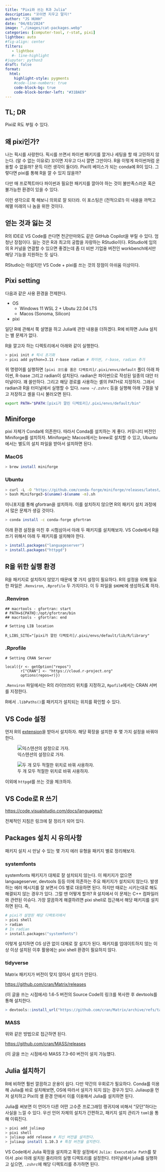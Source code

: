```yaml
---
title: "Pixi와 쓰는 R과 Julia" 
description: "꼬이면 지우고 말지!"   
author: "JS HUHH"
date: "04/03/2024"
image: "./images/cat-packages.webp"
categories: [computer-tool, r-stat, pixi]
lightbox: auto
#fig-align: center
filters:
   - lightbox
   #- line-highlight
#jupyter: python3
draft: false
format:
  html:
    highlight-style: pygments
    #code-line-numbers: true
    code-block-bg: true
    code-block-border-left: "#31BAE9"
---
```


## TL; DR

Pixi로 R도 부릴 수 있다.  

## 왜 pixi인가? 

나는 픽시를 사랑한다. 픽시를 쓰면서 파이썬 패키지를 깔거나 세팅을 할 때 고민하지 않는다. (알 수 없는 이유로) 꼬이면 지우고 다시 깔면 그만이다. R을 이렇게 파이썬처럼 운용할 수 없을까? 문득 이런 생각이 들더라. Pixi의 베이스가 되는 conda에 R이 있다. 그렇다면 pixi를 통해 R을 깔 수 있지 않을까? 

:::{ .column-margin }
다만 매 프로젝트마다 파이썬과 필요한 패키지를 깔아야 하는 것이 불만족스러운 혹은 불가능한 환경이 있을 수 있다. 
:::

이런 생각으로 쭉 해보니 의외로 잘 되더라. 이 포스팅은 (전적으로!) 이 내용을 까먹고 헤맬 미래의 나 놈을 위한 것이다.

## 얻는 것과 잃는 것

R의 IDE로 VS Code를 쓴다면 천군만마와도 같은 GitHub Copilot을 부릴 수 있다. 엄청난 장점이다. 잃는 것은 R과 최고의 궁합을 자랑하는 RStudio이다. RStudio에 임의의 R 커널을 연결할 수 있으면 좋겠는데 좀 더 비싼 기업용 버전인 workbench에서만 해당 기능을 지원하는 듯 싶다. 

RStudio는 아쉽지만 VS Code + pixi를 쓰는 것의 장점이 아쉬움 이상이다.  

## Pixi setting 

다음과 같은 사용 환경을 전제한다. 

- OS
  - Windows 11 WSL 2 + Ubutu 22.04 LTS 
  - Macos (Sonoma, Silicon)
- pixi

일단 R에 관해서 쭉 설명을 하고 Julia에 관한 내용을 더하겠다. R에 비하면 Julia 설치는 별 문제가 없다. 

R을 깔고자 하는 디렉토리에서 아래와 같이 실행한다. 

```zsh
> pixi init # 픽시 초기화 
> pixi add python=3.11 r-base radian # 파이썬, r-base, radian 추가 
```

위 명령어를 실행하면 `[pixi 코드를 품은 디렉토리]/.pixi/envs/default` 폴더 아래 파이썬, R-base 그리고 radian이 설치된다. radian은 파이썬으로 작성된 일종의 대안 터미널이다. 꽤 쓸만하다. 그리고 해당 경로를 사용하는 셸의 PATH로 지정하자. 그래서 radian과 R을 터미널에서 실행할 수 있다. `nano ~/.zshrc` 등을 실행해 아래 구절을 넣고 저장하고 셸을 다시 불러오면 된다. 

```zsh 
export PATH="$PATH:[pixi가 깔린 디렉토리]/.pixi/envs/default/bin"
```

## Miniforge 

pixi 자체가 Conda에 의존한다. 따라서 Conda를 설치하는 게 좋다. 커뮤니티 버전인 Miniforge를 설치하자. Miniforge는 Macos에서는 brew로 설치할 수 있고, Ubuntu에서는 별도의 설치 파일을 받아서 설치하면 된다.

::: {.panel-tabset}
### MacOS
```zsh 
> brew install miniforge
```
### Ubuntu
```zsh
> curl -L -O "https://github.com/conda-forge/miniforge/releases/latest/download/Miniforge3-$(uname)-$(uname -m).sh"
> bash Miniforge3-$(uname)-$(uname -m).sh
```
::: 

미니포지를 통해 gfortran을 설치하자. 이를 설치하지 않으면 R의 패키지 설치 과정에서 많은 문제가 생길 것이다. 

```zsh
> conda install -c conda-forge gfortran
```

아래 환경 설정을 마친 후 시험삼아서 아래 두 패키지를 설치해보자. VS Code에서 R을 쓰기 위해서 아래 두 패키지를 설치해야 한다. 

```R
> install.packages("languageserver")
> install.packages("httpgd")
```

## R을 위한 실행 환경 

R을 패키지로 설치하지 않았기 때문에 몇 가지 설정이 필요하다. R의 설정을 위해 필요한 파일은 `.Renviron`, `.Rprofile` 두 가지이다. 이 두 파일을 `$HOME`에 생성하도록 하자. 

::: {.panel-tabset}
### .Renviron
```text
## macrtools - gfortran: start
# PATH=${PATH}:/opt/gfortran/bin
## macrtools - gfortran: end

# Setting LIB location

R_LIBS_SITE="[pixi가 깔린 디렉토리]/.pixi/envs/default/lib/R/library"
```
### .Rprofile
```text
# Setting CRAN Server

local({r <- getOption("repos")
       r["CRAN"] <- "https://cloud.r-project.org"
       options(repos=r)})
```
:::

`.Renviron` 파일에서는 R의 라이브러리 위치를 지정하고, `Rpofile`에서는 CRAN 서버를 지정한다.

R에서 `.libPaths()`를 패키지가 설치되는 위치를 확인할 수 있다.

## VS Code 설정 

먼저 R의 [extension](https://marketplace.visualstudio.com/items?itemName=REditorSupport.r)을 받아서 설치하자. 해당 확장을 설치한 후 몇 가지 설정을 바꿔야 한다. 

:::{ layout="[1,1]" }

![익스텐션의 설정으로 가자.](./images/pixi-r-1-min.png)

![두 개 모두 적절한 위치로 바꿔 사용하자.](./images/pixi-r-2-min.png)

:::

이외에 `httpgd`를 쓰는 것을 체크하자. 

## VS Code로 R 쓰기  

<https://code.visualstudio.com/docs/languages/r>

전체적인 지침은 링크에 잘 정리가 되어 있다. 

## Packages 설치 시 유의사항 

패키지 설치 시 만날 수 있는 몇 가지 에러 유형을 패키지 별로 정리해보자. 

### systemfonts 

systemfonts 패키지가 대체로 잘 설치되지 않는다. 이 패키지가 없으면 languageserver, devtools 등등 이에 의존하는 주요 패키지가 설치되지 않는다. 발생하는 에러 메시지를 잘 보면서 OS 별로 대응하면 된다. 하지만 때로는 시키는대로 해도 해결되지 않는 경우가 있다. 그럴 땐 어떻게 할까? R 설치에서 이 문제는 C++ 컴파일러와 관련된 이슈다. 가장 깔끔하게 해결하려면 pixi shell로 접근해서 해당 패키지를 설치하면 된다. 즉, 

```zsh 
# pixi가 설정된 해당 디렉토리에서 
> pixi shell 
> radian 
# In radian 
> install.packages("systemfonts")
```

이렇게 설치하면 OS 상관 없이 대체로 잘 설치가 된다. 패키지를 업데이트하지 않는 이상 이상 설치된 이후 활용에는 pixi shell 환경이 필요하지 않다. 

### tidyverse

Matrix 패키지가 버전이 맞지 않아서 설치가 안된다. 

<https://github.com/cran/Matrix/releases>

(이 글을 쓰는 시점에서) 1.6-5 버전의 Source Code의 링크를 복사한 후 devtools를 통해 설치한다. 

```R
> devtools::install_url("https://github.com/cran/Matrix/archive/refs/tags/1.6-5.zip") 
```

### MASS 

위와 같은 방법으로 접근하면 된다. 

<https://github.com/cran/MASS/releases>

(이 글을 쓰는 시점에서) MASS 7.3-60 버전이 설치 가능했다.  

## Julia 설치하기 

R에 비하면 훨씬 깔끔하고 운용이 쉽다. 다만 약간의 우회로가 필요하다. Conda를 이용해 Julia를 바로 설치해보면, OS에 따라서 설치가 되지 않는 경우가 있다. Juliaup을 먼저 설치하고 Pixi의 셸 환경 안에서 이를 이용해서 Julia를 설치하면 된다. 

:::{.column-margin}
Julia를 써보면 이 언어가 다른 어떤 고수준 프로그래밍 랭귀지에 비해서 "모던"하다는 사실을 느낄 수 있다. 우선 언어 자체의 설치가 간편하고, 패키지 설치 관리가 `toml`을 통해 이뤄진다. 
:::

```zsh
> pixi add juliaup
> pixi shell 
> juliaup add release # 최신 버전을 설치한다. 
> juliaup install 1.10.3 # 특정 버전을 설치한다.
```

VS Code에서 Julia 확정을 설치하고 확장 설정에서 `Julia: Executable Path`를 찾아서 .pixi 아래 설치된 줄리아의 실행 디렉토리를 설정한다. 터미널에서 julia를 실행하고 싶으면, `.zshrc`에 해당 디렉토리를 추가하면 된다.
